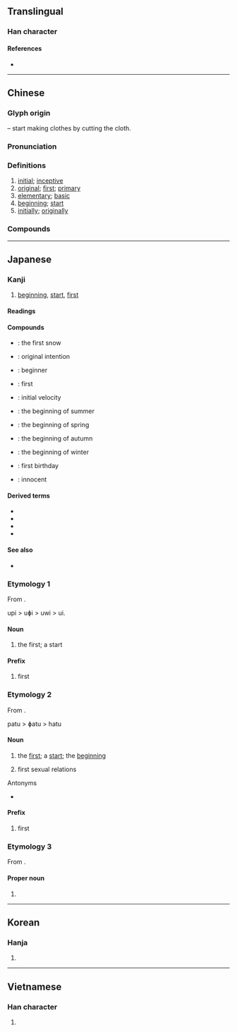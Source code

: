 {{character info/new}}
==Translingual==

===Han character===
{{Han char|rn=18|rad=刀|as=05|sn=7|four=37220|canj=LSH|ids=⿰衤刀}}

====References====
* {{Han ref|kx=0137.330|dkj=01911|dj=0310.010|hdz=10327.220|uh=521D|ud=21021|bh=AAEC|bd=43756}}

----

==Chinese==
{{zh-forms}}

===Glyph origin===
{{Han etym}}
{{Han compound|衣|刀|alt1=衤|ls=ic|t1=clothes|t2=knife; to cut}} – start making clothes by cutting the cloth.

===Pronunciation===
{{zh-pron
|m=chū
|c=co1
|h=pfs=chhû
|md=chĕ̤/chŭ
|mn=chho͘/qz,tp,xm:chhoe/kh,zz:chhe
|mn_note=chho͘ - literary; chhoe/chhe - vernacular
|w=1tshu
|mc=y
|oc=y
|cat=a,n,adv
}}

===Definitions===
{{zh-hanzi}}

# [[initial]]; [[inceptive]]
# [[original]]; [[first]]; [[primary]]
# [[elementary]]; [[basic]]
# [[beginning]]; [[start]]
# [[initially]]; [[originally]]

===Compounds===
{{zh-der|一本初衷|久夢初醒|最初|冬初|凌濛初|初一|初一十五|初七|初中|初乳|初五隔開|初交|初伏|初冬|初出茅廬|初創|初印本|初吉|初唐|初唐四傑|初喪|初夏|初夜|初夜權|初妻|初始|初婚|初學|初學記|初審|初寫黃庭|初小|初度|初弦|初心|初志|初意|初戀|初戰|初文|初日|初旬|初春|初時|初更|初月|初服|初期|初次|初步|初歲|初民|初版|初犯|初獻|初生之犢|初發|初發芙蓉|初眠|初祖|初秋|初秋圖|初稿|初立|初等|初等函數|初等教育|初篁|初級|初級中學|初級團體|初級小學|初級關係|初虧|初衣|初衷|初診|初試|初試啼聲|初試身手|初賽|初速|初選|初選制|初間|初陽|初階|初雪|初霜|初露鋒芒|初露頭角|初頭|初願|劈初頭|厥初|反初服|和好如初|國初|大夢初醒|大年初一|大病初癒|太初|太初曆|如初|如夢初覺|如夢初醒|如醉初醒|完好如初|年初|往初|從初|悔不當初|情竇初開|新硎初試|旭日初升|晴初|月初|本初|民初|民權初步|泰初|瓜字初分|當初|華燈初上|賓之初筵|起初|遂初|開初|黨內初選}}

{{zh-cat|Elementary}}

----

==Japanese==

===Kanji===
{{ja-kanji|grade=4|rs=刀05}}

# [[beginning]], [[start]], [[first]]

====Readings====
{{ja-readings
|goon=そ
|kanon=しょ
|kun=はじ-め, はじ-めて, はつ-, うい-, そ-める
|nanori=し, もと
}}

====Compounds====
* {{ja-r|初雪|はつゆき}}: the first snow
* {{ja-r|初心|しょしん}}: original intention
* {{ja-r|初心者|しょしんしゃ}}: beginner
* {{ja-r|最初|さいしょ}}: first
* {{ja-r|初速度|しょそくど}}: initial velocity
* {{ja-r|初夏|しょか}}: the beginning of summer
* {{ja-r|初春|しょしゅん}}: the beginning of spring
* {{ja-r|初秋|しょしゅう}}: the beginning of autumn
* {{ja-r|初冬|しょとう}}: the beginning of winter
* {{ja-r|初誕生|はつたんじょう}}: first birthday
* {{ja-r|初々しい|ういういしい}}: innocent

====Derived terms====
* {{ja-r|初め|はじめ}}
* {{ja-r|初めて|はじめて}}
* {{ja-r|初め|-ぞめ}}
* {{ja-r|書き初め|かきぞめ}}

====See also====
* {{ja-l|始}}

===Etymology 1===
{{ja-kanjitab|うい|yomi=k}}
From {{etyl|ojp|ja|sort=うい}}.

upi > uɸi > uwi > ui.

====Noun====
{{ja-noun|うい|hhira=うひ}}

# the first; a start

====Prefix====
{{ja-pos|prefix|うい|hhira=うひ}}

# first

===Etymology 2===
{{ja-kanjitab|はつ|yomi=k}}
From {{etyl|ojp|ja|sort=はつ}}.

patu > ɸatu > hatu

====Noun====
{{ja-noun|はつ}}

# the [[first]]; a [[start]]; the [[beginning]]
#: {{ja-usex|今年'''初の'''コンサート|ことし '''はつ の''' コンサート|the '''first''' concert of this year}}
# first sexual relations

;Antonyms
*{{ja-r|末|すえ|gloss=[[last]], [[end]]}}

====Prefix====
{{ja-pos|prefix|はつ}}

# first

===Etymology 3===
{{ja-kanjitab|sort=はじめ|yomi=k}}
From {{m|ja|始め|tr=hajime||beginning, first}}.

====Proper noun====
{{ja-pos|proper|はじめ}}

# {{given name|male|lang=ja|sort=はじめ}}

----

==Korean==

===Hanja===
{{ko-hanja|hangeul=초|rv=cho|mr=ch'o}}

# {{defn|lang=ko|sort=刀05}}

----

==Vietnamese==

===Han character===
{{vi-hantu|[[sơ]]|rs=刀05}}

# {{defn|lang=vi|sort=刀05}}